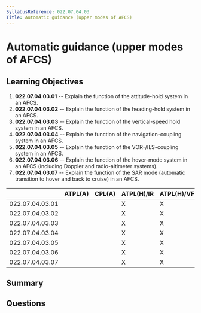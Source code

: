 ```yaml
---
SyllabusReference: 022.07.04.03
Title: Automatic guidance (upper modes of AFCS)
---
```


# Automatic guidance (upper modes of AFCS)

## Learning Objectives

1. **022.07.04.03.01** -- Explain the function of the attitude-hold system in an
   AFCS.
2. **022.07.04.03.02** -- Explain the function of the heading-hold system in an
   AFCS.
3. **022.07.04.03.03** -- Explain the function of the vertical-speed hold system
   in an AFCS.
4. **022.07.04.03.04** -- Explain the function of the navigation-coupling system
   in an AFCS.
5. **022.07.04.03.05** -- Explain the function of the VOR-/ILS-coupling system in
   an AFCS.
6. **022.07.04.03.06** -- Explain the function of the hover-mode system in an AFCS
   (including Doppler and radio-altimeter systems).
7. **022.07.04.03.07** -- Explain the function of the SAR mode (automatic
   transition to hover and back to cruise) in an AFCS.

|                 | ATPL(A) | CPL(A) | ATPL(H)/IR | ATPL(H)/VFR | CPL(H) | IR  | CBIR(A) |
| --------------- | ------- | ------ | ---------- | ----------- | ------ | --- | ------- |
| 022.07.04.03.01 |         |        | X          | X           | X      |     |         |
| 022.07.04.03.02 |         |        | X          | X           | X      |     |         |
| 022.07.04.03.03 |         |        | X          | X           | X      |     |         |
| 022.07.04.03.04 |         |        | X          | X           | X      |     |         |
| 022.07.04.03.05 |         |        | X          | X           | X      |     |         |
| 022.07.04.03.06 |         |        | X          | X           | X      |     |         |
| 022.07.04.03.07 |         |        | X          | X           | X      |     |         |

## Summary

## Questions
